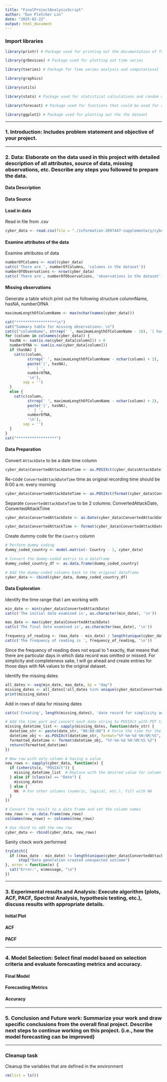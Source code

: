 ```yaml
---
title: "FinalProjectAnalysisScript"
author: "Dun Fletcher Lin"
date: "2025-02-22"
output: html_document
---
```


### Import libraries

```r
library(printr) # Package used for printing out the documentation of function in the output

library(grDevices) # Package used for plotting out time series

library(tseries) # Package for Time series analysis and computational finance

library(graphics)

library(utils)

library(stats) # Package used for statistical calculations and random number generations

library(forecast) # Package used for functions that could be used for creating forecast including seasonality plot

library(ggplot2) # Package used for plotting out the the dataset
```

-----

### 1. Introduction: Includes problem statement and objective of your project.

-----

### 2. Data: Elaborate on the data used in this project with detailed description of all attributes, source of data, missing observations, etc. Describe any steps you followed to prepare the data.

#### Data Description

#### Data Source

#### Load in data

Read in file from .csv
```r
cyber_data <- read.csv(file = "./information-2897447-supplementary/cyber_data.csv")
```

#### Examine attributes of the data

Examine attributes of data
```r
numberOfColumns <- ncol(cyber_data)
cat(c('There are ', numberOfColumns, 'columns in the dataset'))
numberOfObservations <- nrow(cyber_data)
cat(c('There are', numberOfObservations, 'observations in the dataset'))
```

#### Missing observations

Generate a table which print out the following structure
columnName, hasNA, numberOfNA
```r
maximumLengthOfColumnName <- max(nchar(names(cyber_data)))

cat("******************\n")
cat("Summary table for missing observations: \n")
cat(c("columnName", strrep(' ', maximumLengthOfColumnName - 10), '| hasNA', ' | numberOfNA\n'))
for (column in colnames(cyber_data)) {
  hasNA <- sum(is.na(cyber_data[column])) > 0
  numberOfNA <- sum(is.na(cyber_data[column]))
  if (hasNA) {
    cat(c(column, 
          strrep(' ', maximumLengthOfColumnName - nchar(column) + 2), 
          paste('|', hasNA), 
          '   | ', 
          numberOfNA, 
          '\n'), 
        sep = '')
  }
  else {
    cat(c(column, 
          strrep(' ', maximumLengthOfColumnName - nchar(column) + 2), 
          paste('|', hasNA), 
          '  | ', 
          numberOfNA, 
          '\n'), 
        sep = '')
  }
}
cat("******************")
```

#### Data Preparation

Convert `AttackDate` to be a date time column
```r
cyber_data$ConvertedAttackDateTime <- as.POSIXct(cyber_data$AttackDate, format = "%d/%m/%Y %H:%M")
```

Re-code `ConvertedAttackDateTime` time as original recording time should be 6:00 a.m. every morning
```r
cyber_data$ConvertedAttackDateTime <- as.POSIXct(format(cyber_data$ConvertedAttackDateTime, "%Y-%m-%d 06:00:00"))
```

Separate `ConvertedAttackDateTime` to be 2 columns: ConvertedAttackDate, ConvertedAttackTime
```r
cyber_data$ConvertedAttackDate <- as.Date(cyber_data$ConvertedAttackDateTime)

cyber_data$ConvertedAttackTime <- format(cyber_data$ConvertedAttackDateTime, format = "%H:%M")
```

Create dummy code for the `Country` column 
```r
# Perform dummy coding
dummy_coded_country <- model.matrix(~ Country - 1, cyber_data)

# Convert the dummy-coded matrix to a dataframe
dummy_coded_country_df <- as.data.frame(dummy_coded_country)

# Add the dummy-coded columns back to the original dataframe
cyber_data <- cbind(cyber_data, dummy_coded_country_df)
```

#### Data Exploration

Identify the time range that I am working with
```r
min_date <- min(cyber_data$ConvertedAttackDate)
cat(c('The initial date examined is', as.character(min_date), '\n'))

max_date <- max(cyber_data$ConvertedAttackDate)
cat(c('The final date examined is', as.character(max_date), '\n'))

frequency_of_reading <- (max_date - min_date) / length(unique(cyber_data$ConvertedAttackDate))
cat(c('The frequency of reading is ', frequency_of_reading, '\n'))
```

Since the frequency of reading does not equal to 1 exactly, that means that there are particular days in which data record was omitted or missed. For simplicity and completeness sake, I will go ahead and create entries for those days with NA values to the original dataset.

Identify the missing dates
```r
all_dates <- seq(min_date, max_date, by = "day")
missing_dates <- all_dates[!all_dates %in% unique(cyber_data$ConvertedAttackDate)]
print(missing_dates)
```

Add in rows of data for missing dates
```r
cat(c('Creating', length(missing_dates), 'date record for simplicity and completeness'))

# Add the time part and convert each date string to POSIXct with PDT timezone
missing_datetime_list <- sapply(missing_dates, function(date_str) {
  datetime_str <- paste(date_str, "06:00:00") # Force the time for the rows to be 06:00
  datetime_obj <- as.POSIXct(datetime_str, format="%Y-%m-%d %H:%M:%S", tz="America/Los_Angeles")
  formatted_datetime <- format(datetime_obj, "%Y-%m-%d %H:%M:%S %Z")
  return(formatted_datetime)
})

# New row with only column A having a value
new_rows <- sapply(cyber_data, function(x) {
  if (inherits(x, "POSIXct")) {
    missing_datetime_list  # Replace with the desired value for column ConvertedAttackDateTime
  } else if (class(x) == "Date") {
    missing_dates
  } else {
    NA  # For other columns (numeric, logical, etc.), fill with NA
  }
})

# Convert the result to a data frame and set the column names
new_rows <- as.data.frame(new_rows)
colnames(new_rows) <- colnames(new_rows)

# Use rbind to add the new row
cyber_data <- rbind(cyber_data, new_rows)
```

Sanity check work performed
```r
tryCatch({
  if ((max_date - min_date) != length(unique(cyber_data$ConvertedAttackDate)))
      stop("Data generation created unexpected outcome")
}, error = function(e) {
  cat("Error:", e$message, "\n")
})
```



-----

### 3. Experimental results and Analysis: Execute algorithm (plots, ACF, PACF, Spectral Analysis, hypothesis testing, etc.), discuss results with appropriate details.

#### Initial Plot

#### ACF

#### PACF

-----

### 4. Model Selection: Select final model based on selection criteria and evaluate forecasting metrics and accuracy.


#### Final Model

#### Forecasting Metrics

#### Accuracy

-----

### 5. Conclusion and Future work: Summarize your work and draw specific conclusions from the overall final project. Describe next steps to continue working on this project. (i.e., how the model forecasting can be improved)

-----

### Cleanup task

Cleanup the variables that are defined in the environment
```r
rm(list = ls())
```